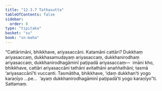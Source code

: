```yaml
---
title: "12.3.7 Tathasutta"
tableOfContents: false
sidebar:
  order: 8
type: "tipitaka"
basket: "su"
book: "sn-maha"
---
```



<DynamicBreadcrumb />

<Division number="1097" book="sn-maha" bookNo="14" page="381">

<Paragraph number="2292" book="sn-maha">
“Cattārimāni, bhikkhave, ariyasaccāni. Katamāni cattāri? Dukkhaṃ ariyasaccaṃ, dukkhasamudayaṃ ariyasaccaṃ, dukkhanirodhaṃ ariyasaccaṃ, dukkhanirodhagāminī paṭipadā ariyasaccaṃ—  imāni kho, bhikkhave, cattāri ariyasaccāni tathāni avitathāni anaññathāni; tasmā ‘ariyasaccānī’ti vuccanti.
</Paragraph>

<Paragraph number="2293" book="sn-maha">
Tasmātiha, bhikkhave, ‘idaṃ dukkhan’ti yogo karaṇīyo …pe…  ‘ayaṃ dukkhanirodhagāminī paṭipadā’ti yogo karaṇīyo”ti.

</Paragraph>
</Division>

<Paragraph number="2294" type="center" book="sn-maha">
Sattamaṃ.
</Paragraph>